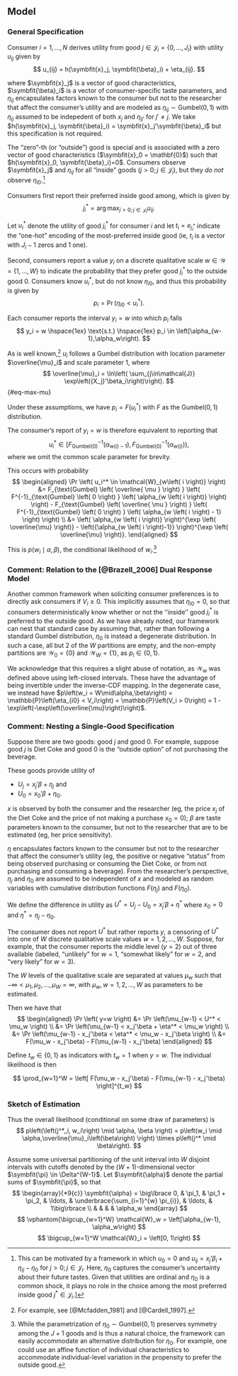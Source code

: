 ## Model {#sec-model}

### General Specification

Consumer $i=1,\ldots,N$ derives utility from good $j \in \mathcal{J}_i =  \lbrace 0,\ldots,J_i \rbrace$ with utility $u_{ij}$ given by
$$
u_{ij} = h(\symbfit{x}_j, \symbfit{\beta}_i) + \eta_{ij}.
$$

where $\symbfit{x}_j$ is a vector of good characteristics, $\symbfit{\beta}_i$ is a vector of consumer-specific taste parameters, and $\eta_{ij}$ encapsulates factors known to the consumer but not to the researcher that affect the consumer’s utility and are modeled as $\eta_{ij} \sim \text{Gumbel} \left( 0,1 \right)$ with $\eta_{ij}$ assumed to be indepedent of both $x_j$ and $\eta_{ij'}$ for $j' \ne j$. We take $h(\symbfit{x}_j, \symbfit{\beta}_i) = \symbfit{x}_j'\symbfit{\beta}_i$ but this specification is not required.

The "zero"-th (or "outside") good is special and is associated with a zero vector of good characteristics ($\symbfit{x}_0 = \mathbf{0}$) such that $h(\symbfit{x}_0, \symbfit{\beta}_i)=0$. Consumers observe $\symbfit{x}_j$ and $\eta_{ij}$ for all "inside" goods ($j>0; j \in \mathcal{J}_i$), but they _do not_ observe $\eta_{i0}$.[^1]

[^1]: This can be motivated by a framework in which $u_0 = 0$ and $u_{ij} = {x_j}'\beta_i + \eta_{ij} - \eta_0$ for $j>0; j \in \mathcal{J}_i$. Here, $\eta_0$ captures the consumer's uncertainty about their future tastes. Given that utilities are ordinal and $\eta_0$ is a common shock, it plays no role in the choice among the most preferred inside good $j^* \in \mathcal{J}_i$.]

Consumers first report their preferred inside good among, which is given by
$$
j^*_i = \arg\max_{j>0; j \in \mathcal{J}_i} u_{ij}.
$$

Let $u_i^*$ denote the utility of good $j^*_i$ for consumer $i$ and let $t_i = e_{j_i^*}$ indicate the "one-hot" encoding of the most-preferred inside good (ie, $t_i$ is a vector with $J_i-1$ zeros and $1$ one).

Second, consumers report a value $y_i$ on a discrete qualitative scale $w \in \mathcal{W} = \lbrace 1, \ldots, W \rbrace$ to indicate the probability that they prefer good $j^*_i$ to the outside good 0. Consumers know $u_i^*$, but do not know $\eta_{i0}$, and thus this probability is given by
$$
p_i = \Pr \left( \eta_{i0} < u_i^* \right).
$$

Each consumer reports the interval $y_i=w$ into which $p_i$ falls
$$
y_i = w \hspace{1ex} \text{s.t.} \hspace{1ex} p_i \in \left[\alpha_{w-1},\alpha_w\right).
$$

As is well known,[^2] $u_i$ follows a Gumbel distribution with location parameter $\overline{\mu}_i$ and scale parameter $1$, where
$$
\overline{\mu}_i = \ln\left( \sum_{j\in\mathcal{J}} \exp\left({X_j}'\beta_i\right)\right).
$$ {#eq-max-mu}

[^2]: For example, see [@Mcfadden_1981] and [@Cardell_1997].

Under these assumptions, we have $p_i = F\left( u_i^* \right)$ with $F$ as the $\text{Gumbel} \left( 0,1 \right)$ distribution.

The consumer's report of $y_i=w$ is therefore equivalent to reporting that
$$
    u_i^* \in \left[
        F^{-1}_{\text{Gumbel}\left(0\right)}\left(\alpha_{w\left(i\right)-1}\right),
        F^{-1}_{\text{Gumbel}\left(0\right)}\left(\alpha_{w\left(i\right)}\right)
    \right),
$$
where we omit the common scale parameter for brevity.

This occurs with probability
$$
\begin{aligned}
    \Pr \left( u_i^* \in \mathcal{W}_{w\left( i \right)} \right) 
    &= F_{\text{Gumbel} \left( \overline{ \mu } \right) } \left( F^{-1}_{\text{Gumbel} \left( 0 \right) } \left( \alpha_{w \left( i \right)} \right) \right) - 
       F_{\text{Gumbel} \left( \overline{ \mu } \right) } \left( F^{-1}_{\text{Gumbel} \left( 0 \right) } \left( \alpha_{w \left( i \right) - 1} \right) \right) \\
    &= \left( \alpha_{w \left( i \right)} \right)^{\exp \left( \overline{\mu} \right)} - 
       \left({\alpha_{w \left( i \right)-1}} \right)^{\exp \left( \overline{\mu} \right)}.
\end{aligned}
$$

This is $p\left(w_i\mid \alpha, \beta\right)$, the conditional likelihood of $w_i$.[^3]

[^3]: While the parametrization of $\eta_0 \sim \text{Gumbel}\left(0,1\right)$ preserves symmetry among the $J+1$ goods and is thus a natural choice, the framework can easily accommodate an alternative distribution for $\eta_0$. For example, one could use an affine function of individual characteristics to accommodate individual-level variation in the propensity to prefer the outside good.


### Comment: Relation to the [@Brazell_2006] Dual Response Model

Another common framework when soliciting consumer preferences is to directly ask consumers if $V_i \ge 0$. This implicitly assumes that $\eta_{i0} = 0$, so that consumers deterministically know whether or not the ''inside'' good $j^*_i$ is preferred to the outside good. As we have already noted, our framework can nest that standard case by assuming that, rather than following a standard Gumbel distribution, $\eta_0$ is instead a degenerate distribution. In such a case, all but 2 of the $W$ partitions are empty, and the non-empty partitions are $\mathcal{W}_0 = \left\lbrace 0 \right\rbrace$ and $\mathcal{W}_W = \left\lbrace 1\right\rbrace$, as $p_i \in \left\lbrace 0, 1\right\rbrace$.

We acknowledge that this requires a slight abuse of notation, as $\mathcal{W}_w$ was defined above using left-closed intervals. These have the advantage of being invertible under the inverse-CDF mapping. In the degenerate case, we instead have $p\left(w_i = W\mid\alpha,\beta\right) = \mathbb{P}\left(\eta_{i0} < V_i\right) = \mathbb{P}\left(V_i > 0\right) = 1 - \exp\left(-\exp\left(\overline{\mu}\right)\right)$.


### Comment: Nesting a Single-Good Specification

Suppose there are two goods: good $j$ and good $0$. For example, suppose good $j$ is Diet Coke and good 0 is the "outside option" of not purchasing the beverage.

These goods provide utility of 

- $U_j = x_j'\beta + \eta_j$ and 
- $U_0 = x_0'\beta + \eta_0$. 

$x$ is observed by both the consumer and the researcher (eg, the price $x_j$ of the Diet Coke and the price of not making a purchase $x_0=0$); $\beta$ are taste parameters known to the consumer, but not to the researcher that are to be estimated (eg, her price sensitivity). 

$\eta$ encapsulates factors known to the consumer but not to the researcher that affect the consumer's utility (eg, the positive or negative "status" from being observed purchasing or consuming the Diet Coke, or from not purchasing and consuming a beverage). From the researcher's perspective, $\eta_j$ and $\eta_0$ are assumed to be independent of $x$ and modeled as random variables with cumulative distribution functions $F(\eta_j)$ and $F(\eta_0)$.

We define the difference in utility as $U^* = U_j - U_0 = x_j'\beta + \eta^*$ where $x_0 = 0$ and $\eta^* = \eta_j - \eta_0$.

The consumer does not report $U^*$ but rather reports $y$, a censoring of $U^*$ into one of $W$ discrete qualitative scale values $w=1,2,\ldots,W$. Suppose, for example, that the consumer reports the middle level ($y=2$) out of three available (labeled, "unlikely" for $w=1$, "somewhat likely" for $w=2$, and "very likely" for $w=3$).

The $W$ levels of the qualitative scale are separated at values $\mu_w$ such that $-\infty < \mu_1, \mu_2, \ldots, \mu_W = \infty$, with $\mu_w, w=1,2,\ldots,W$ as parameters to be estimated. 

Then we have that 
$$
\begin{aligned}
    \Pr \left( y=w \right) 
    &= \Pr \left(\mu_{w-1} < U^* < \mu_w \right) \\
    &= \Pr \left(\mu_{w-1} < x_j'\beta + \eta^* < \mu_w \right) \\
    &= \Pr \left(\mu_{w-1} - x_j'\beta < \eta^* < \mu_w - x_j'\beta \right) \\
    &= F(\mu_w - x_j'\beta) - F(\mu_{w-1} - x_j'\beta)
\end{aligned}
$$

Define $t_w \in \lbrace 0,1 \rbrace$ as indicators with $t_w=1$ when $y=w$. The individual likelihood is then 

$$
\prod_{w=1}^W =  \left[ F(\mu_w - x_j'\beta) - F(\mu_{w-1} - x_j'\beta) \right]^{t_w}
$$
 


### Sketch of Estimation

\begin{itemize}
    \item Specify hyper-parameters governing the prior distribution of $\left(\symbf{\pi}, \symbf{\beta}\right)$. There is a relatively large amount of flexibility in the prior distribution over $\beta$. $\symbf{\pi} \sim \text{Dirichlet}$ deterministically maps to $\symbf{\alpha}$.
    \item (First Branch) Given draws of $\left(\alpha, \beta\right)$, the probability that consumer $i$ reports $j^*_i$ is given by a softmax
        $$
        p\left(j^*_i \mid \alpha, \beta\right) = p\left(j^*_i \mid \beta\right) = \frac{\exp\left({X_j}'\beta_i\right)}{\sum_{j'\in\mathcal{J}}\exp\left({X_{j'}}'\beta_i\right)}
        $$
    \item (Second Branch) Given $\left(\alpha, \beta\right)$, the probability that consumer $i$ reports $w_i$ is given by
    $$
        p\left(w_i \mid \alpha,\beta, j^*_i\right) = p\left(w_i\mid \alpha, \beta\right) =  \left({\alpha_{w\left(i\right)}}\right)^{\exp\left(\overline{\mu}\right)} - \left({\alpha_{w\left(i\right)-1}}\right)^{\exp\left(\overline{\mu}\right)}
    $$
    where $\overline{\mu}_i\left(\beta_i\right)$ is a function of consumer $i$'s tastes $\beta_i$ and the design matrix $X$ (@eq-max-mu). Note that the observed choice $j^*_i$ is irrelevant for this likelihood.
\end{itemize}

Thus the overall likelihood (conditional on some draw of parameters) is
$$
    p\left(\left(j^*_i, w_i\right) \mid \alpha, \beta \right) = p\left(w_i \mid \alpha,\overline{\mu}_i\left(\beta\right) \right) \times p\left(j^* \mid \beta\right).
$$

Assume some universal partitioning of the unit interval into $W$ disjoint intervals with cutoffs denoted by the $\left(W+1\right)$-dimensional vector $\symbfit{\pi} \in \Delta^{W-1}$. Let $\symbfit{\alpha}$ denote the partial sums of $\symbfit{\pi}$, so that
$$
    \begin{array}{*9{c}}
       \symbfit{\alpha}  = \big\lbrace 0, & \pi_1, & \pi_1 + \pi_2, & \ldots, & \underbrace{\sum_{i=1}^{w} \pi_{i}}, & \ldots, & 1\big\rbrace \\
         & & & & \alpha_w 
    \end{array}
$$
$$
    \vphantom{\bigcup_{w=1}^W} \mathcal{W}_w = \left[\alpha_{w-1}, \alpha_w\right)
$$
$$
    \bigcup_{w=1}^W \mathcal{W}_i = \left[0, 1\right)
$$


